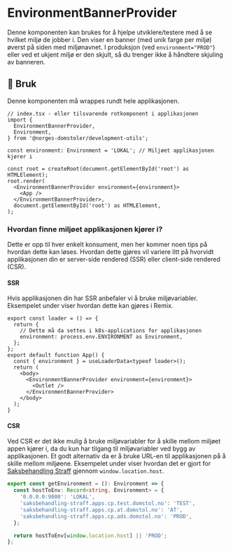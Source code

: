 
<Meta title="development-utils/EnvironmentBannerProvider" />

# EnvironmentBannerProvider

Denne komponenten kan brukes for å hjelpe utviklere/testere med å se hvilket miljø de jobber i. Den viser en banner (med unik farge per miljø) øverst på siden med miljønavnet.
I produksjon (ved `environment="PROD"`) eller ved et ukjent miljø er den skjult, så du trenger ikke å håndtere skjuling av banneren.

## 🔨 Bruk

Denne komponenten må wrappes rundt hele applikasjonen.

```tsx
// index.tsx - eller tilsvarende rotkomponent i applikasjonen
import {
  EnvironmentBannerProvider,
  Environment,
} from '@norges-domstoler/development-utils';

const environment: Environment = 'LOKAL'; // Miljøet applikasjonen kjører i

const root = createRoot(document.getElementById('root') as HTMLElement);
root.render(
  <EnvironmentBannerProvider environment={environment}>
    <App />
  </EnvironmentBannerProvider>,
  document.getElementById('root') as HTMLElement,
);
```

### Hvordan finne miljøet applikasjonen kjører i?

Dette er opp til hver enkelt konsument, men her kommer noen tips på hvordan dette kan løses. Hvordan dette gjøres vil variere litt på hvorvidt applikasjonen din er server-side rendered (SSR) eller client-side rendered (CSR).

#### SSR

Hvis applikasjonen din har SSR anbefaler vi å bruke miljøvariabler.
Eksempelet under viser hvordan dette kan gjøres i Remix.

```tsx
export const loader = () => {
  return {
    // Dette må da settes i k8s-applications for applikasjonen
    environment: process.env.ENVIRONMENT as Environment,
  };
};
export default function App() {
  const { environment } = useLoaderData<typeof loader>();
  return (
    <body>
      <EnvironmentBannerProvider environment={environment}>
        <Outlet />
      </EnvironmentBannerProvider>
    </body>
  );
}
```

#### CSR

Ved CSR er det ikke mulig å bruke miljøvariabler for å skille mellom miljøet appen kjører i, da du kun har tilgang til miljøvariabler ved bygg av applikasjonen.
Et godt alternativ da er å bruke URL-en til applikasjonen på å skille mellom miljøene.
Eksempelet under viser hvordan det er gjort for [Saksbehandling Straff](https://github.com/domstolene/saksbehandling-straff/) gjennom `window.location.host`.

```ts
export const getEnvironment = (): Environment => {
  const hostToEnv: Record<string, Environment> = {
    '0.0.0.0:9000': 'LOKAL',
    'saksbehandling-straff.apps.cp.test.domstol.no': 'TEST',
    'saksbehandling-straff.apps.cp.at.domstol.no': 'AT',
    'saksbehandling-straff.apps.cp.ads.domstol.no': 'PROD',
  };

  return hostToEnv[window.location.host] || 'PROD';
};
```
